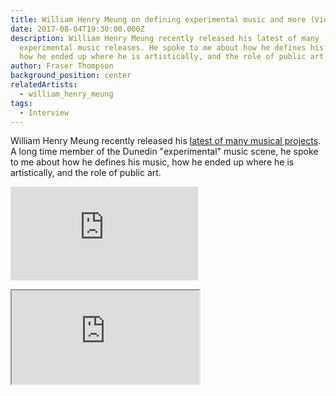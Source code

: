 ```yaml
---
title: William Henry Meung on defining experimental music and more (Video)
date: 2017-08-04T19:30:00.000Z
description: William Henry Meung recently released his latest of many
  experimental music releases. He spoke to me about how he defines his music,
  how he ended up where he is artistically, and the role of public art.
author: Fraser Thompson
background_position: center
relatedArtists:
  - william_henry_meung
tags:
  - Interview
---
```



William Henry Meung recently released his [latest of many musical projects](https://williamhenrymeung2.bandcamp.com/album/rotten-rainbows-side-x-devour-the-hands-side-y-spit-out-the-leaves-side-z-bonus-live-recording-at-the-auricle-sonic-arts-gallery). A long time member of the Dunedin "experimental" music scene, he spoke to me about how he defines his music, how he ended up where he is artistically, and the role of public art.

<div className="youtubeEmbed">
  <iframe src="https://www.youtube.com/embed/F8DrsGOgI_A/?autoplay=0&amp;autohide=1&amp;vq=hd720&amp;start=" frameBorder="0" allowFullscreen="yes"></iframe>
</div>

<p>
<iframe style={{border: 0, width: "100%", height: "120px"}} src="https://bandcamp.com/EmbeddedPlayer/album=1632500204/size=large/bgcol=ffffff/linkcol=0687f5/tracklist=false/artwork=small/transparent=true/" seamless><a href="http://williamhenrymeung2.bandcamp.com/album/rotten-rainbows-side-x-devour-the-hands-side-y-spit-out-the-leaves-side-z-bonus-live-recording-at-the-auricle-sonic-arts-gallery">Rotten Rainbows. side X: Devour the hands. side Y: Spit out the leaves. side Z: Bonus live recording at The Auricle Sonic Arts Gallery. by William Henry Meung</a></iframe>
</p>
